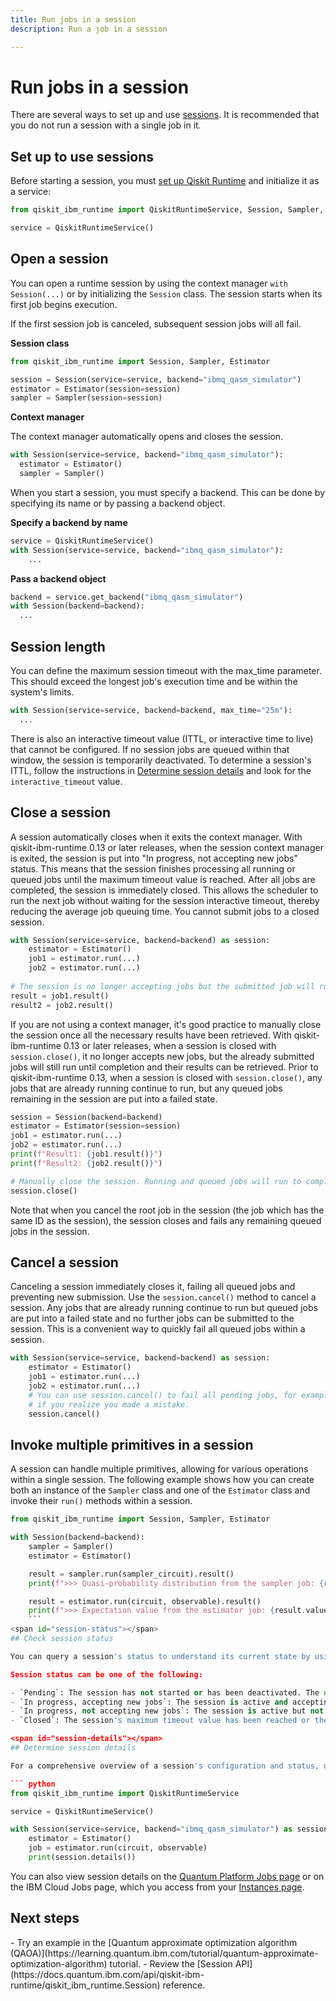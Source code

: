 ```yaml
---
title: Run jobs in a session
description: Run a job in a session

---
```


# Run jobs in a session

There are several ways to set up and use [sessions](sessions).  It is recommended that you do not run a session with a single job in it.

## Set up to use sessions

Before starting a session, you must [set up Qiskit Runtime](../start/install) and initialize it as a service:

``` python
from qiskit_ibm_runtime import QiskitRuntimeService, Session, Sampler, Estimator

service = QiskitRuntimeService()
```

## Open a session

You can open a runtime session by using the context manager `with Session(...)` or by initializing the `Session`
class. The session starts when its first job begins execution. 

<Admonition type="note" title="Important">
    If the first session job is canceled, subsequent session jobs will all fail.
</Admonition>


**Session class**

``` python
from qiskit_ibm_runtime import Session, Sampler, Estimator

session = Session(service=service, backend="ibmq_qasm_simulator")
estimator = Estimator(session=session)
sampler = Sampler(session=session)
```

**Context manager**

The context manager automatically opens and closes the session.

``` python
with Session(service=service, backend="ibmq_qasm_simulator"):
  estimator = Estimator()
  sampler = Sampler()
```

When you start a session,  you must specify a backend. This can be done by specifying its name or by passing a backend object. 

**Specify a backend by name**

``` python
service = QiskitRuntimeService()
with Session(service=service, backend="ibmq_qasm_simulator"):
    ...
```

**Pass a backend object** 

``` python
backend = service.get_backend("ibmq_qasm_simulator")
with Session(backend=backend):
  ...
```

<span id="specify-length"></span>
## Session length

You can define the maximum session timeout with the max_time parameter. This should exceed the longest job's execution time and be within the system's limits. 

``` python
with Session(service=service, backend=backend, max_time="25m"):
  ...   
```

There is also an interactive timeout value (ITTL, or interactive time to live) that cannot be configured.  If no session jobs are queued within that window, the session is temporarily deactivated. To determine a session's ITTL, follow the instructions in [Determine session details](#session-details) and look for the `interactive_timeout` value.

<span id="close"></span>
## Close a session 

A session automatically closes when it exits the context manager. With qiskit-ibm-runtime 0.13 or later releases, when the session context manager is exited, the session is put into "In progress, not accepting new jobs" status. This means that the session finishes processing all running or queued jobs until the maximum timeout value is reached. After all jobs are completed, the session is immediately closed. This allows the scheduler to run the next job without waiting for the session interactive timeout, thereby reducing the average job queuing time. You cannot submit jobs to a closed session.

``` python
with Session(service=service, backend=backend) as session:
    estimator = Estimator()
    job1 = estimator.run(...)
    job2 = estimator.run(...)
    
# The session is no longer accepting jobs but the submitted job will run to completion.    
result = job1.result()
result2 = job2.result()
```

If you are not using a context manager, it's good practice to manually close the session once all the necessary results have been retrieved. With qiskit-ibm-runtime 0.13 or later releases, when a session is closed with `session.close()`, it no longer accepts new jobs, but the already submitted jobs will still run until completion and their results can be retrieved. Prior to qiskit-ibm-runtime 0.13, when a session is closed with `session.close()`, any jobs that are already running continue to run, but any queued jobs remaining in the session are put into a failed state.

``` python
session = Session(backend=backend)
estimator = Estimator(session=session)
job1 = estimator.run(...)
job2 = estimator.run(...)
print(f"Result1: {job1.result()}")
print(f"Result2: {job2.result()}")

# Manually close the session. Running and queued jobs will run to completion.
session.close()
```

<Admonition type="caution" title="When the root job is canceled">
Note that when you cancel the root job in the session (the job which has the same ID as the session), the session closes and fails any remaining queued jobs in the session.
</Admonition>

<span id="cancel"></span>
## Cancel a session 

Canceling a session immediately closes it, failing all queued jobs and preventing new submission. Use the `session.cancel()` method to cancel a session.  Any jobs that are already running continue to run but queued jobs are put into a failed state and no further jobs can be submitted to the session. This is a convenient way to quickly fail all queued jobs within a session. 

``` python
with Session(service=service, backend=backend) as session:
    estimator = Estimator()
    job1 = estimator.run(...)
    job2 = estimator.run(...)
    # You can use session.cancel() to fail all pending jobs, for example, 
    # if you realize you made a mistake.
    session.cancel()
```


## Invoke multiple primitives in a session

A session can handle multiple primitives, allowing for various operations within a single session.  The following example shows how you can create both an instance of the `Sampler` class and one of the `Estimator` class and invoke their `run()` methods within a session. 

```python
from qiskit_ibm_runtime import Session, Sampler, Estimator

with Session(backend=backend):
    sampler = Sampler()
    estimator = Estimator()

    result = sampler.run(sampler_circuit).result()
    print(f">>> Quasi-probability distribution from the sampler job: {result.quasi_dists[0]}")

    result = estimator.run(circuit, observable).result()
    print(f">>> Expectation value from the estimator job: {result.values[0]}")
    ```
<span id="session-status"></span>
## Check session status

You can query a session's status to understand its current state by using  `session.status()` or on the Jobs page for your channel.

Session status can be one of the following:

- `Pending`: The session has not started or has been deactivated. The next session job needs to wait in the queue like other jobs. 
- `In progress, accepting new jobs`: The session is active and accepting new jobs.
- `In progress, not accepting new jobs`: The session is active but not accepting new jobs. Job submission to the session is rejected, but outstanding session jobs will run to completion. The session is automatically closed once all jobs finish. 
- `Closed`: The session's maximum timeout value has been reached or the session was explicitly closed.

<span id="session-details"></span>
## Determine session details

For a comprehensive overview of a session's configuration and status, use the  `session.details() method`. 

``` python
from qiskit_ibm_runtime import QiskitRuntimeService

service = QiskitRuntimeService()

with Session(service=service, backend="ibmq_qasm_simulator") as session:
    estimator = Estimator()
    job = estimator.run(circuit, observable)
    print(session.details())
```

 You can also view session details on the [Quantum Platform Jobs page](https://quantum.ibm.com/jobs) or on the IBM Cloud Jobs page, which you access from your [Instances page](https://cloud.ibm.com/quantum/instances). 

## Next steps

<Admonition type="tip" title="Recommendations">
  - Try an example in the [Quantum approximate optimization algorithm (QAOA)](https://learning.quantum.ibm.com/tutorial/quantum-approximate-optimization-algorithm) tutorial. 
  - Review the [Session API](https://docs.quantum.ibm.com/api/qiskit-ibm-runtime/qiskit_ibm_runtime.Session) reference.
</Admonition>